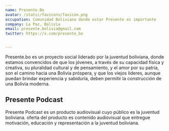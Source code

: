 ```yaml
---
name: Presente.Bo
avatar: /static/favicons/favicon.png
occupation: Comunidad Boliviana donde estar Presente es importante
company: La Paz, Bolivia
email: presente.bolivia@gmail.com
twitter: https://x.com/presente_bo


---
```


Presente.bo es un proyecto social liderado por la juventud boliviana, donde estamos convencidos de que los jóvenes, a través de su capacidad física y creativa, su pluralidad cultural y de pensamiento, y el amor por su patria, son el camino hacia una Bolivia próspera, y que los viejos lideres, aunque puedan brindar experiencia y sabiduría, deben permitir la construcción de una Bolivia moderna.
## Presente Podcast

Presente Podcast es un producto audiovisual cuyo público es la juventud boliviana. oferta del producto es contenido audiovisual que entregue motivación, educación y representación a la juventud boliviana.
